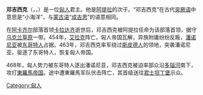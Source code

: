 {{expand english|time=2014-06-04T04:49:59+00:00}}
{{unreferenced|time=2014-06-04T04:49:59+00:00}}

'''邓吉西克'''（{{lang-grc|Δεγγιζίχ}}，{{lang-en|Dengizich}}，{{bd|？||469年||catIdx=D}}）是一位[[匈人|匈人]]君主。他是[[阿提拉|阿提拉]]的次子。“邓吉西克”在古代[[突厥语|突厥语]]中意思是“小海洋”，与[[蒙古语|蒙古语]]“[[成吉思汗|成吉思]]”的语意相同。

在[[阿卡齐尔|阿卡齐尔]]部落首领[[卡拉达齐|卡拉达齐]]逝世后，邓吉西克被阿提拉任命为该部落首领，据守[[乌克兰草原|乌克兰草原]]一带。454年，[[艾拉克|艾拉克]]阵亡，匈人帝国瓦解，异族附庸纷纷反叛，[[潘诺尼亚|潘诺尼亚]]被[[东哥特人|东哥特人]]占据。463年，邓吉西克率军绕过[[斯皮德人|斯皮德人]]的领地，突袭潘诺尼亚，驱逐了东哥特人，恢复匈人帝国。

468年，匈人势力被东哥特人逐出潘诺尼亚，邓吉西克被迫率部众沿[[多瑙河|多瑙河]]南下，攻打[[東羅馬帝国|東羅馬帝国]]。途中遭東羅馬军队伏击阵亡，其首级送往[[君士坦丁堡|君士坦丁堡]]示众。

{{s-start}}
{{succession box | before = [[卡拉达齐|卡拉达齐]]<br>[[艾拉克|艾拉克]]| title = [[匈人|匈人]]君主 | years = 458年–469年 | after = [[厄尔纳克|厄尔纳克]]}}
{{s-end}}

{{DEFAULTSORT:Dengizich}}
[[Category:匈人|Category:匈人]]